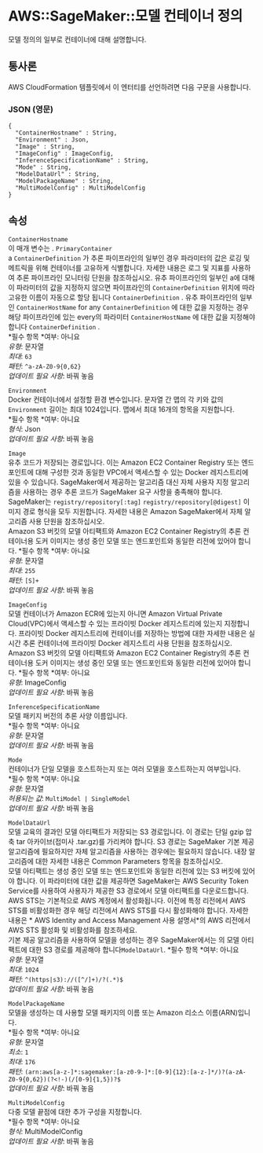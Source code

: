 # AWS::SageMaker::모델 컨테이너 정의

모델 정의의 일부로 컨테이너에 대해 설명합니다.

## 통사론

AWS CloudFormation 템플릿에서 이 엔터티를 선언하려면 다음 구문을 사용합니다.

### JSON (영문)

```
{
  "ContainerHostname" : String,
  "Environment" : Json,
  "Image" : String,
  "ImageConfig" : ImageConfig,
  "InferenceSpecificationName" : String,
  "Mode" : String,
  "ModelDataUrl" : String,
  "ModelPackageName" : String,
  "MultiModelConfig" : MultiModelConfig
}
```

## 속성

`ContainerHostname`  
이 매개 변수는 . `PrimaryContainer`  
a `ContainerDefinition` 가 추론 파이프라인의 일부인 경우 파라미터의 값은 로깅 및 메트릭을 위해 컨테이너를 고유하게 식별합니다. 자세한 내용은 로그 및 지표를 사용하여 추론 파이프라인 모니터링 단원을 참조하십시오. 유추 파이프라인의 일부인 a에 대해 이 파라미터의 값을 지정하지 않으면 파이프라인의 `ContainerDefinition` 위치에 따라 고유한 이름이 자동으로 할당 됩니다 `ContainerDefinition` . 유추 파이프라인의 일부인 `ContainerHostName` for any `ContainerDefinition` 에 대한 값을 지정하는 경우 해당 파이프라인에 있는 every의 파라미터 `ContainerHostName` 에 대한 값을 지정해야 합니다 `ContainerDefinition` .  
*필수 항목 *여부: 아니요  
_유형_: 문자열  
_최대_: `63`  
_패턴_: `^a-zA-Z0-9{0,62}`  
_업데이트 필요 사항_: 바꿔 놓음

`Environment`  
Docker 컨테이너에서 설정할 환경 변수입니다. 문자열 간 맵의 각 키와 값의 `Environment` 길이는 최대 1024입니다. 맵에서 최대 16개의 항목을 지원합니다.  
*필수 항목 *여부: 아니요  
_형식_: Json  
_업데이트 필요 사항_: 바꿔 놓음

`Image`  
유추 코드가 저장되는 경로입니다. 이는 Amazon EC2 Container Registry 또는 엔드포인트에 대해 구성한 것과 동일한 VPC에서 액세스할 수 있는 Docker 레지스트리에 있을 수 있습니다. SageMaker에서 제공하는 알고리즘 대신 자체 사용자 지정 알고리즘을 사용하는 경우 추론 코드가 SageMaker 요구 사항을 충족해야 합니다. SageMaker는 `registry/repository[:tag]` `registry/repository[@digest]` 이미지 경로 형식을 모두 지원합니다. 자세한 내용은 Amazon SageMaker에서 자체 알고리즘 사용 단원을 참조하십시오.  
Amazon S3 버킷의 모델 아티팩트와 Amazon EC2 Container Registry의 추론 컨테이너용 도커 이미지는 생성 중인 모델 또는 엔드포인트와 동일한 리전에 있어야 합니다.
*필수 항목 *여부: 아니요  
_유형_: 문자열  
_최대_: `255`  
_패턴_: `[S]+`  
_업데이트 필요 사항_: 바꿔 놓음

`ImageConfig`  
모델 컨테이너가 Amazon ECR에 있는지 아니면 Amazon Virtual Private Cloud(VPC)에서 액세스할 수 있는 프라이빗 Docker 레지스트리에 있는지 지정합니다. 프라이빗 Docker 레지스트리에 컨테이너를 저장하는 방법에 대한 자세한 내용은 실시간 추론 컨테이너에 프라이빗 Docker 레지스트리 사용 단원을 참조하십시오.  
Amazon S3 버킷의 모델 아티팩트와 Amazon EC2 Container Registry의 추론 컨테이너용 도커 이미지는 생성 중인 모델 또는 엔드포인트와 동일한 리전에 있어야 합니다.
*필수 항목 *여부: 아니요  
_유형_: ImageConfig  
_업데이트 필요 사항_: 바꿔 놓음

`InferenceSpecificationName`  
모델 패키지 버전의 추론 사양 이름입니다.  
*필수 항목 *여부: 아니요  
_유형_: 문자열  
_업데이트 필요 사항_: 바꿔 놓음

`Mode`  
컨테이너가 단일 모델을 호스트하는지 또는 여러 모델을 호스트하는지 여부입니다.  
*필수 항목 *여부: 아니요  
_유형_: 문자열  
_허용되는 값_: `MultiModel | SingleModel`  
_업데이트 필요 사항_: 바꿔 놓음

`ModelDataUrl`  
모델 교육의 결과인 모델 아티팩트가 저장되는 S3 경로입니다. 이 경로는 단일 gzip 압축 tar 아카이브(접미사 .tar.gz)를 가리켜야 합니다. S3 경로는 SageMaker 기본 제공 알고리즘에 필요하지만 자체 알고리즘을 사용하는 경우에는 필요하지 않습니다. 내장 알고리즘에 대한 자세한 내용은 Common Parameters 항목을 참조하십시오.  
모델 아티팩트는 생성 중인 모델 또는 엔드포인트와 동일한 리전에 있는 S3 버킷에 있어야 합니다.
이 파라미터에 대한 값을 제공하면 SageMaker는 AWS Security Token Service를 사용하여 사용자가 제공한 S3 경로에서 모델 아티팩트를 다운로드합니다. AWS STS는 기본적으로 AWS 계정에서 활성화됩니다. 이전에 특정 리전에서 AWS STS를 비활성화한 경우 해당 리전에서 AWS STS를 다시 활성화해야 합니다. 자세한 내용은 * AWS Identity and Access Management 사용 설명서*의 AWS 리전에서 AWS STS 활성화 및 비활성화를 참조하세요.  
기본 제공 알고리즘을 사용하여 모델을 생성하는 경우 SageMaker에서는 의 모델 아티팩트에 대한 S3 경로를 제공해야 합니다`ModelDataUrl`.
*필수 항목 *여부: 아니요  
_유형_: 문자열  
_최대_: `1024`  
_패턴_: `^(https|s3)://([^/]+)/?(.*)$`  
_업데이트 필요 사항_: 바꿔 놓음

`ModelPackageName`  
모델을 생성하는 데 사용할 모델 패키지의 이름 또는 Amazon 리소스 이름(ARN)입니다.  
*필수 항목 *여부: 아니요  
_유형_: 문자열  
_최소_: `1`  
_최대_: `176`  
_패턴_: `(arn:aws[a-z-]*:sagemaker:[a-z0-9-]*:[0-9]{12}:[a-z-]*/)?(a-zA-Z0-9{0,62})(?<!-)(/[0-9]{1,5})?$`  
_업데이트 필요 사항_: 바꿔 놓음

`MultiModelConfig`  
다중 모델 끝점에 대한 추가 구성을 지정합니다.  
*필수 항목 *여부: 아니요  
_형식_: MultiModelConfig  
_업데이트 필요 사항_: 바꿔 놓음
